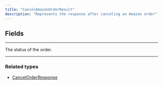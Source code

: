 ```yaml
---
title: "CancelAmazonOrderResult"
description: "Represents the response after canceling an Amazon order"
---
```


## Fields

---

<ParamField path="items" type="CancelAmazonOrderItem!!">
The status of the order.
</ParamField>

---

### Related types

* [CancelOrderResponse](/api-reference/cancelorderresponse)